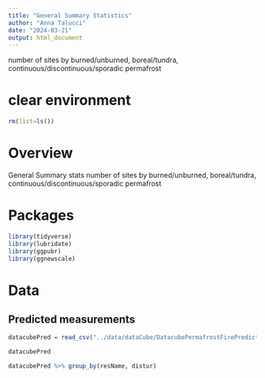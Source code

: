 ```yaml
---
title: "General Summary Statistics"
author: "Anna Talucci"
date: "2024-03-21"
output: html_document
---
```

number of sites by burned/unburned, boreal/tundra, continuous/discontinuous/sporadic permafrost


# clear environment
```r
rm(list=ls())
```

# Overview
General Summary stats number of sites by burned/unburned, boreal/tundra, continuous/discontinuous/sporadic permafrost



# Packages

```r
library(tidyverse)
library(lubridate)
library(ggpubr)
library(ggnewscale)
```


# Data

## Predicted measurements
```r
datacubePred = read_csv("../data/dataCube/DatacubePermafrostFirePredicted.csv")
```

```r
datacubePred
```

```r
datacubePred %>% group_by(resName, distur)
```





